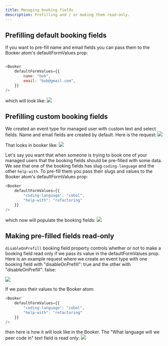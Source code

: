 ```yaml
---
title: Managing booking fields
description: Prefilling and / or making them read-only.
---
```


## Prefilling default booking fields
If you want to pre-fill name and email fields you can pass them to the Booker atom's defaultFormValues prop:
```js

<Booker
    defaultFormValues={{
        name: "bob",
        email: "bob@gmail.com",
    }}
/>
```

which will look like:
<img src="/images/platform/guides/booking-fields/default-fields/booker.png" />

## Prefilling custom booking fields

We created an event type for managed user with custom text and select fields. Name and email fields are created by default. Here is the request:
<img src="/images/platform/guides/booking-fields/custom-fields/request.png" />

That looks in booker like:
<img src="/images/platform/guides/booking-fields/custom-fields/booker.png" />

Let's say you want that when someone is trying to book one of your managed users that the
booking fields should be pre-filled with some data. We see that one of the booking fields has slug `coding-language` and the other
`help-with`. To pre-fill them you pass their slugs and values to the Booker atom's defaultFormValues prop:

```js
<Booker
    defaultFormValues={{
        "coding-language": "cobol",
        "help-with": "refactoring"
    }}
/>
```

which now will populate the booking fields:
<img src="/images/platform/guides/booking-fields/custom-fields/prefilled.png" />

## Making pre-filled fields read-only
`disableOnPrefill` booking field property controls whether or not to make a booking field read only if we pass its value in the defaultFormValues prop. Here is an example request
where we create an event type with one booking field with "disableOnPrefill": true and the other with "disableOnPrefill": false:

<img src="/images/platform/guides/booking-fields/read-only/request.png" />

If we pass their values to the Booker atom:
```js
<Booker
    defaultFormValues={{
        "coding-language": "cobol",
        "help-with": "refactoring"
    }}
/>
```

then here is how it will look like in the Booker. The "What language will we peer code in" text field is read only:
<img src="/images/platform/guides/booking-fields/read-only/prefilled.png" />

